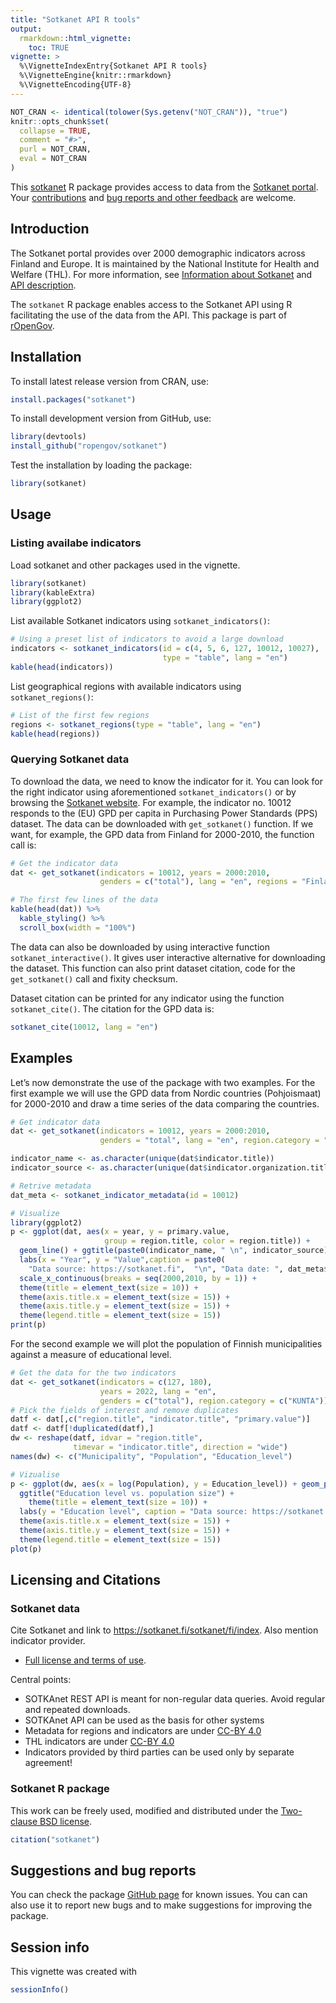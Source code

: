 ```yaml
---
title: "Sotkanet API R tools"
output:
  rmarkdown::html_vignette:
    toc: TRUE
vignette: >
  %\VignetteIndexEntry{Sotkanet API R tools}
  %\VignetteEngine{knitr::rmarkdown}
  %\VignetteEncoding{UTF-8}
---
```


```r
NOT_CRAN <- identical(tolower(Sys.getenv("NOT_CRAN")), "true")
knitr::opts_chunk$set(
  collapse = TRUE,
  comment = "#>",
  purl = NOT_CRAN,
  eval = NOT_CRAN
)
```

This [sotkanet](https://github.com/rOpenGov/sotkanet) R package provides access to data from the [Sotkanet portal](https://sotkanet.fi/sotkanet/en/index). Your [contributions](https://ropengov.org/community/) and [bug reports and other feedback](https://github.com/rOpenGov/sotkanet) are welcome.

## Introduction

The Sotkanet portal provides over 2000 demographic indicators across Finland and Europe. It is maintained by the National Institute for Health and Welfare (THL). For more information, see [Information about Sotkanet](https://sotkanet.fi/sotkanet/en/tietoa-palvelusta) and [API description](https://sotkanet.fi/sotkanet/en/ohje/74). 

The `sotkanet` R package enables access to the Sotkanet API using R facilitating the use of the data from the API. This package is part of [rOpenGov](ropengov.org).


## Installation

To install latest release version from CRAN, use:

```r
install.packages("sotkanet")
```

To install development version from GitHub, use:

```r
library(devtools)
install_github("ropengov/sotkanet")
```

Test the installation by loading the package:

```r
library(sotkanet)
```


## Usage


### Listing availabe indicators

Load sotkanet and other packages used in the vignette.

```r
library(sotkanet)
library(kableExtra)
library(ggplot2)
```



List available Sotkanet indicators using `sotkanet_indicators()`:

```r
# Using a preset list of indicators to avoid a large download
indicators <- sotkanet_indicators(id = c(4, 5, 6, 127, 10012, 10027),
                                  type = "table", lang = "en")
kable(head(indicators))
```

List geographical regions with available indicators using `sotkanet_regions()`:

```r
# List of the first few regions
regions <- sotkanet_regions(type = "table", lang = "en")
kable(head(regions))
```

### Querying Sotkanet data

To download the data, we need to know the indicator for it. You can look for the right indicator using aforementioned `sotkanet_indicators()` or by browsing the [Sotkanet website](https://sotkanet.fi/sotkanet/en/index). For example, the indicator no. 10012 responds to the (EU) GPD per capita in Purchasing Power Standards (PPS) dataset. The data can be downloaded with `get_sotkanet()` function. If we want, for example, the GPD data from Finland for 2000-2010, the function call is:

```r
# Get the indicator data
dat <- get_sotkanet(indicators = 10012, years = 2000:2010,
                    genders = c("total"), lang = "en", regions = "Finland")

# The first few lines of the data
kable(head(dat)) %>%
  kable_styling() %>%
  scroll_box(width = "100%")
```

The data can also be downloaded by using interactive function `sotkanet_interactive()`. It gives user interactive alternative for downloading the dataset. This function can also print dataset citation, code for the `get_sotkanet()` call and fixity checksum. 

Dataset citation can be printed for any indicator using the function `sotkanet_cite()`. The citation for the GPD data is:

```r
sotkanet_cite(10012, lang = "en")
```


## Examples

Let's now demonstrate the use of the package with two examples. For the first example we will use the GPD data from Nordic countries (Pohjoismaat) for 2000-2010 and draw a time series of the data comparing the countries.

```r
# Get indicator data
dat <- get_sotkanet(indicators = 10012, years = 2000:2010,
                    genders = "total", lang = "en", region.category = "POHJOISMAAT")

indicator_name <- as.character(unique(dat$indicator.title))
indicator_source <- as.character(unique(dat$indicator.organization.title))

# Retrive metadata
dat_meta <- sotkanet_indicator_metadata(id = 10012)

# Visualize
library(ggplot2)
p <- ggplot(dat, aes(x = year, y = primary.value,
                     group = region.title, color = region.title)) + 
  geom_line() + ggtitle(paste0(indicator_name, " \n", indicator_source)) +
  labs(x = "Year", y = "Value",caption = paste0(
    "Data source: https://sotkanet.fi",  "\n", "Data date: ", dat_meta$`data-updated`)) +
  scale_x_continuous(breaks = seq(2000,2010, by = 1)) +
  theme(title = element_text(size = 10)) +
  theme(axis.title.x = element_text(size = 15)) +
  theme(axis.title.y = element_text(size = 15)) +
  theme(legend.title = element_text(size = 15))
print(p)
```

For the second example we will plot the population of Finnish municipalities against a measure of educational level.

```r
# Get the data for the two indicators
dat <- get_sotkanet(indicators = c(127, 180), 
                    years = 2022, lang = "en",
                    genders = c("total"), region.category = c("KUNTA"))
# Pick the fields of interest and remove duplicates
datf <- dat[,c("region.title", "indicator.title", "primary.value")]
datf <- datf[!duplicated(datf),]
dw <- reshape(datf, idvar = "region.title",
              timevar = "indicator.title", direction = "wide")
names(dw) <- c("Municipality", "Population", "Education_level")

# Vizualise
p <- ggplot(dw, aes(x = log(Population), y = Education_level)) + geom_point(size = 3) +
  ggtitle("Education level vs. population size") +
    theme(title = element_text(size = 10)) +
  labs(y = "Education level", caption = "Data source: https://sotkanet.fi") +
  theme(axis.title.x = element_text(size = 15)) +
  theme(axis.title.y = element_text(size = 15)) +
  theme(legend.title = element_text(size = 15))
plot(p)
```


## Licensing and Citations

### Sotkanet data

Cite Sotkanet and link to [https://sotkanet.fi/sotkanet/fi/index](https://sotkanet.fi/sotkanet/fi/index). Also mention indicator provider.

* [Full license and terms of use](https://sotkanet.fi/sotkanet/en/tietoa-palvelusta).

Central points:

 * SOTKAnet REST API is meant for non-regular data queries. Avoid regular and repeated downloads.
 * SOTKAnet API can be used as the basis for other systems
 * Metadata for regions and indicators are under [CC-BY 4.0](https://creativecommons.org/licenses/by/4.0/) 
 * THL indicators are under [CC-BY 4.0](https://creativecommons.org/licenses/by/4.0/) 
 * Indicators provided by third parties can be used only by separate agreement!


### Sotkanet R package

This work can be freely used, modified and distributed under the [Two-clause BSD license](https://en.wikipedia.org/wiki/BSD_licenses).

```r
citation("sotkanet")
```


## Suggestions and bug reports 

You can check the package [GitHub page](https://github.com/rOpenGov/sotkanet/issues) for known issues. You can can also use it to report new bugs and to make suggestions for improving the package.

## Session info

This vignette was created with 

```r
sessionInfo()
```

